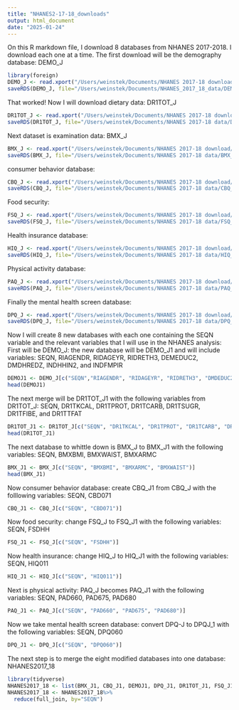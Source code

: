 ```yaml
---
title: "NHANES2-17-18_downloads"
output: html_document
date: "2025-01-24"
---
```

On this R markdown file, I download 8 databases from NHANES 2017-2018. I download each one at a time. The first download will be the demography database: DEMO_J
```r
library(foreign)
DEMO_J <- read.xport("/Users/weinstek/Documents/NHANES 2017-18 download/DEMO_J.xpt")
saveRDS(DEMO_J, file="/Users/weinstek/Documents/NHANES_2017_18_data/DEMO_J.xpt")
```

That worked! Now I will download dietary data: DR1TOT_J
```r
DR1TOT_J <- read.xport("/Users/weinstek/Documents/NHANES 2017-18 download/DR1TOT_J.xpt")
saveRDS(DR1TOT_J, file="/Users/weinstek/Documents/NHANES 2017-18 data/DR1TOT_J.xpt")
```

Next dataset is examination data: BMX_J
```r
BMX_J <- read.xport("/Users/weinstek/Documents/NHANES 2017-18 download/BMX_J.xpt")
saveRDS(BMX_J, file="/Users/weinstek/Documents/NHANES 2017-18 data/BMX_J.xpt")
```

consumer behavior database:
```r
CBQ_J <- read.xport("/Users/weinstek/Documents/NHANES 2017-18 download/CBQ_J.xpt")
saveRDS(CBQ_J, file="/Users/weinstek/Documents/NHANES 2017-18 data/CBQ_J.xpt")
```

Food security:
```r
FSQ_J <- read.xport("/Users/weinstek/Documents/NHANES 2017-18 download/FSQ_J.xpt")
saveRDS(FSQ_J, file="/Users/weinstek/Documents/NHANES 2017-18 data/FSQ_J.xpt")
```

Health insurance database:
```r
HIQ_J <- read.xport("/Users/weinstek/Documents/NHANES 2017-18 download/HIQ_J.xpt")
saveRDS(HIQ_J, file="/Users/weinstek/Documents/NHANES 2017-18 data/HIQ_J.xpt")
```

Physical activity database:
```r
PAQ_J <- read.xport("/Users/weinstek/Documents/NHANES 2017-18 download/PAQ_J.xpt")
saveRDS(PAQ_J, file="/Users/weinstek/Documents/NHANES 2017-18 data/PAQ_J.xpt")
```

Finally the mental health screen database:
```r
DPQ_J <- read.xport("/Users/weinstek/Documents/NHANES 2017-18 download/DPQ_J.xpt")
saveRDS(DPQ_J, file="/Users/weinstek/Documents/NHANES 2017-18 data/DPQ_J.xpt")
```

Now I will create 8 new databases with each one containing the SEQN variable and the relevant variables that I will use in the NHANES analysis:
First will be DEMO_J: the new database will be DEMO_J1 and will include variables: SEQN, RIAGENDR, RIDAGEYR, RIDRETH3, DEMEDUC2, DMDHREDZ, INDHHIN2, and INDFMPIR
```r
DEMOJ1 <- DEMO_J[c("SEQN","RIAGENDR", "RIDAGEYR", "RIDRETH3", "DMDEDUC2", "DMDHREDZ", "INDHHIN2", "INDFMPIR")]
head(DEMOJ1)
```

The next merge will be DR1TOT_J1 with the following variables from DR1TOT_J: SEQN, DR1TKCAL, DR1TPROT, DR1TCARB, DR1TSUGR, DR1TFIBE, and DR1TTFAT
```r
DR1TOT_J1 <- DR1TOT_J[c("SEQN", "DR1TKCAL", "DR1TPROT", "DR1TCARB", "DR1TSUGR", "DR1TFIBE", "DR1TTFAT")]
head(DR1TOT_J1)
```

The next database to whittle down is BMX_J to BMX_J1 with the following variables: SEQN, BMXBMI, BMXWAIST, BMXARMC
```r
BMX_J1 <- BMX_J[c("SEQN", "BMXBMI", "BMXARMC", "BMXWAIST")]
head(BMX_J1)
```

Now consumer behavior database: create CBQ_J1 from CBQ_J with the folllowing variables: SEQN, CBD071
```r
CBQ_J1 <- CBQ_J[c("SEQN", "CBD071")]
```

Now food security: change FSQ_J to FSQ_J1 with the following variables: SEQN, FSDHH
```r
FSQ_J1 <- FSQ_J[c("SEQN", "FSDHH")]
```

Now health insurance: change HIQ_J to HIQ_J1 with the following variables: SEQN, HIQ011
```r
HIQ_J1 <- HIQ_J[c("SEQN", "HIQ011")]
```

Next is physical activity: PAQ_J becomes PAQ_J1 with the following variables: SEQN, PAD660, PAD675, PAD680
```r
PAQ_J1 <- PAQ_J[c("SEQN", "PAD660", "PAD675", "PAD680")]
```

Now we take mental health screen database: convert DPQ-J to DPQJ_1 with the following variables: SEQN, DPQ060
```r
DPQ_J1 <- DPQ_J[c("SEQN", "DPQ060")]
```

The next step is to merge the eight modified databases into one database: NHANES2017_18
```r
library(tidyverse)
NHANES2017_18 <- list(BMX_J1, CBQ_J1, DEMOJ1, DPQ_J1, DR1TOT_J1, FSQ_J1, HIQ_J1, PAQ_J1)
NHANES2017_18 <- NHANES2017_18%>% 
  reduce(full_join, by="SEQN")
```

